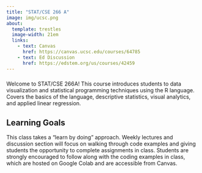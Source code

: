 ```yaml
---
title: "STAT/CSE 266 A"
image: img/ucsc.png
about:
  template: trestles
  image-width: 21em
  links:
    - text: Canvas
      href: https://canvas.ucsc.edu/courses/64785
    - text: Ed Discussion
      href: https://edstem.org/us/courses/42459
---
```


### 

::: {#hero-heading}
Welcome to STAT/CSE 266A! This course introduces students to data visualization and statistical programming techniques using the R language. Covers the basics of the language, descriptive statistics, visual analytics, and applied linear regression.

## Learning Goals

This class takes a "learn by doing" approach. Weekly lectures and discussion section will focus on walking through code examples and giving students the opportunity to complete assignments in class. Students are strongly encouraged to follow along with the coding examples in class, which are hosted on Google Colab and are accessible from Canvas.
:::

### 
